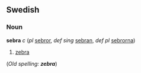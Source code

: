 ==Swedish==
===Noun===
'''sebra''' ''c'' (''pl'' [[sebror]], ''def sing'' [[sebran]], ''def pl'' [[sebrorna]])

#[[zebra]]

(''Old spelling: '''zebra''''')